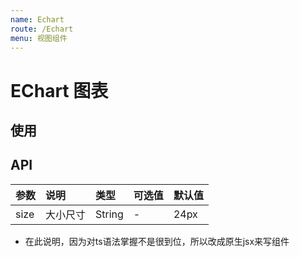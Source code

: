 ```yaml
---
name: Echart
route: /Echart
menu: 视图组件
---
```




# EChart 图表


## 使用
<Playground>
  <Echart className="test" option={{
    xAxis: {
      type: 'category',
      boundaryGap: false,
      data: ['Mon', 'Tue', 'Wed', 'Thu', 'Fri', 'Sat', 'Sun']
    },
    yAxis: {
        type: 'value'
    },
    series: [{
        data: [820, 932, 901, 934, 1290, 1330, 1320],
        type: 'line'
    }]
  }}/>
</Playground>

## API
| 参数 | 说明 | 类型 | 可选值 | 默认值 |
| :--- | :--- | :---- | :--- | :---- |
| size | 大小尺寸 | String  | - |  24px


- 在此说明，因为对ts语法掌握不是很到位，所以改成原生jsx来写组件